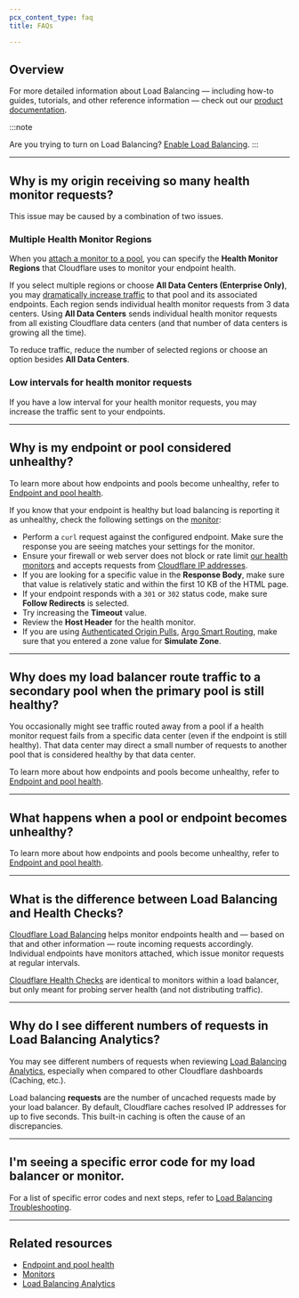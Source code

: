 ```yaml
---
pcx_content_type: faq
title: FAQs

---
```


## Overview

For more detailed information about Load Balancing — including how-to guides, tutorials, and other reference information — check out our [product documentation](/load-balancing/).

:::note

Are you trying to turn on Load Balancing? [Enable Load
Balancing](https://dash.cloudflare.com/?to=/:account/:zone/traffic/load-balancing). 
:::

***

## Why is my origin receiving so many health monitor requests?

This issue may be caused by a combination of two issues.

### Multiple Health Monitor Regions

When you [attach a monitor to a pool](/load-balancing/monitors/create-monitor/#create-a-monitor), you can specify the **Health Monitor Regions** that Cloudflare uses to monitor your endpoint health.

If you select multiple regions or choose **All Data Centers (Enterprise Only)**, you may [dramatically increase traffic](/load-balancing/understand-basics/health-details/#how-an-endpoint-becomes-unhealthy) to that pool and its associated endpoints. Each region sends individual health monitor requests from 3 data centers. Using **All Data Centers** sends individual health monitor requests from all existing Cloudflare data centers (and that number of data centers is growing all the time).

To reduce traffic, reduce the number of selected regions or choose an option besides **All Data Centers**.

### Low intervals for health monitor requests

If you have a low interval for your health monitor requests, you may increase the traffic sent to your endpoints.

***

## Why is my endpoint or pool considered unhealthy?

To learn more about how endpoints and pools become unhealthy, refer to [Endpoint and pool health](/load-balancing/understand-basics/health-details).

If you know that your endpoint is healthy but load balancing is reporting it as unhealthy, check the following settings on the [monitor](/load-balancing/monitors):

* Perform a `curl` request against the configured endpoint. Make sure the response you are seeing matches your settings for the monitor.
* Ensure your firewall or web server does not block or rate limit [our health monitors](/fundamentals/reference/cloudflare-site-crawling/#specific-products) and accepts requests from [Cloudflare IP addresses](/fundamentals/concepts/cloudflare-ip-addresses/).
* If you are looking for a specific value in the **Response Body**, make sure that value is relatively static and within the first 10 KB of the HTML page.
* If your endpoint responds with a `301` or `302` status code, make sure **Follow Redirects** is selected.
* Try increasing the **Timeout** value.
* Review the **Host Header** for the health monitor.
* If you are using [Authenticated Origin Pulls](/ssl/origin-configuration/authenticated-origin-pull/), [Argo Smart Routing](/argo-smart-routing/), make sure that you entered a zone value for **Simulate Zone**.

***

## Why does my load balancer route traffic to a secondary pool when the primary pool is still healthy?

You occasionally might see traffic routed away from a pool if a health monitor request fails from a specific data center (even if the endpoint is still healthy). That data center may direct a small number of requests to another pool that is considered healthy by that data center.

To learn more about how endpoints and pools become unhealthy, refer to [Endpoint and pool health](/load-balancing/understand-basics/health-details).

***

## What happens when a pool or endpoint becomes unhealthy?

To learn more about how endpoints and pools become unhealthy, refer to [Endpoint and pool health](/load-balancing/understand-basics/health-details).

***

## What is the difference between Load Balancing and Health Checks?

[Cloudflare Load Balancing](/load-balancing/) helps monitor endpoints health and — based on that and other information — route incoming requests accordingly. Individual endpoints have monitors attached, which issue monitor requests at regular intervals.

[Cloudflare Health Checks](/health-checks/) are identical to monitors within a load balancer, but only meant for probing server health (and not distributing traffic).

***

## Why do I see different numbers of requests in Load Balancing Analytics?

You may see different numbers of requests when reviewing [Load Balancing Analytics](/load-balancing/reference/load-balancing-analytics/), especially when compared to other Cloudflare dashboards (Caching, etc.).

Load balancing **requests** are the number of uncached requests made by your load balancer. By default, Cloudflare caches resolved IP addresses for up to five seconds. This built-in caching is often the cause of an discrepancies.

***

## I'm seeing a specific error code for my load balancer or monitor.

For a list of specific error codes and next steps, refer to [Load Balancing Troubleshooting](/load-balancing/troubleshooting).

***

## Related resources

* [Endpoint and pool health](/load-balancing/understand-basics/health-details)
* [Monitors](/load-balancing/monitors)
* [Load Balancing Analytics](/load-balancing/reference/load-balancing-analytics/)
